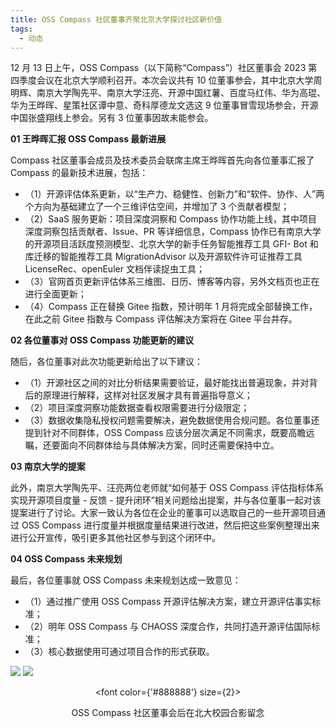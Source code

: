 ```yaml
---
title: OSS Compass 社区董事齐聚北京大学探讨社区新价值
tags:
  - 动态
---
```


12 月 13 日上午，OSS Compass（以下简称“Compass”）社区董事会 2023 第四季度会议在北京大学顺利召开。本次会议共有 10 位董事参会，其中北京大学周明辉、南京大学陶先平、南京大学汪亮、开源中国红薯、百度马红伟、华为高琨、华为王晔晖、星策社区谭中意、奇科厚德龙文选这 9 位董事冒雪现场参会，开源中国张盛翔线上参会。另有 3 位董事因故未能参会。

<!--truncate-->

**01 王晔晖汇报 OSS Compass 最新进展**

Compass 社区董事会成员及技术委员会联席主席王晔晖首先向各位董事汇报了 Compass 的最新技术进展，包括：

- （1）开源评估体系更新，以“生产力、稳健性、创新力”和“软件、协作、人”两个方向为基础建立了一个三维评估空间，并增加了 3 个贡献者模型；
- （2）SaaS 服务更新：项目深度洞察和 Compass 协作功能上线，其中项目深度洞察包括贡献者、Issue、PR 等详细信息，Compass 协作已有南京大学的开源项目活跃度预测模型、北京大学的新手任务智能推荐工具 GFI-
  Bot 和库迁移的智能推荐工具 MigrationAdvisor 以及开源软件许可证推荐工具 LicenseRec、openEuler 文档伴读捉虫工具；
- （3）官网首页更新评估体系三维图、日历、博客等内容，另外文档页也正在进行全面更新；
- （4）Compass 正在替换 Gitee 指数，预计明年 1 月将完成全部替换工作，在此之前 Gitee 指数与 Compass 评估解决方案将在 Gitee 平台并存。

**02 各位董事对 OSS Compass 功能更新的建议**

随后，各位董事对此次功能更新给出了以下建议：

- （1）开源社区之间的对比分析结果需要验证，最好能找出普遍现象，并对背后的原理进行解释，这样对社区发展才具有普遍指导意义；
- （2）项目深度洞察功能数据查看权限需要进行分级限定；
- （3）数据收集隐私授权问题需要解决，避免数据使用合规问题。各位董事还提到针对不同群体，OSS
  Compass 应该分层次满足不同需求，既要高瞻远瞩，还要面向不同群体给与具体解决方案，同时还需要保持中立。

**03 南京大学的提案**

此外，南京大学陶先平、汪亮两位老师就“如何基于 OSS Compass 评估指标体系实现开源项目度量 - 反馈 -
提升闭环”相关问题给出提案，并与各位董事一起对该提案进行了讨论。大家一致认为各位在企业的董事可以选取自己的一些开源项目通过 OSS
Compass 进行度量并根据度量结果进行改进，然后把这些案例整理出来进行公开宣传，吸引更多其他社区参与到这个闭环中。

**04 OSS Compass 未来规划**

最后，各位董事就 OSS Compass 未来规划达成一致意见：

- （1）通过推广使用 OSS
  Compass 开源评估解决方案，建立开源评估事实标准；
- （2）明年 OSS
  Compass 与 CHAOSS 深度合作，共同打造开源评估国际标准；
- （3）核心数据使用可通过项目合作的形式获取。

![](media/2.jpeg)
![](media/3.jpeg)

<center>

<font color={'#888888'} size={2}>

OSS
Compass 社区董事会后在北大校园合影留念

  </font>

</center>
